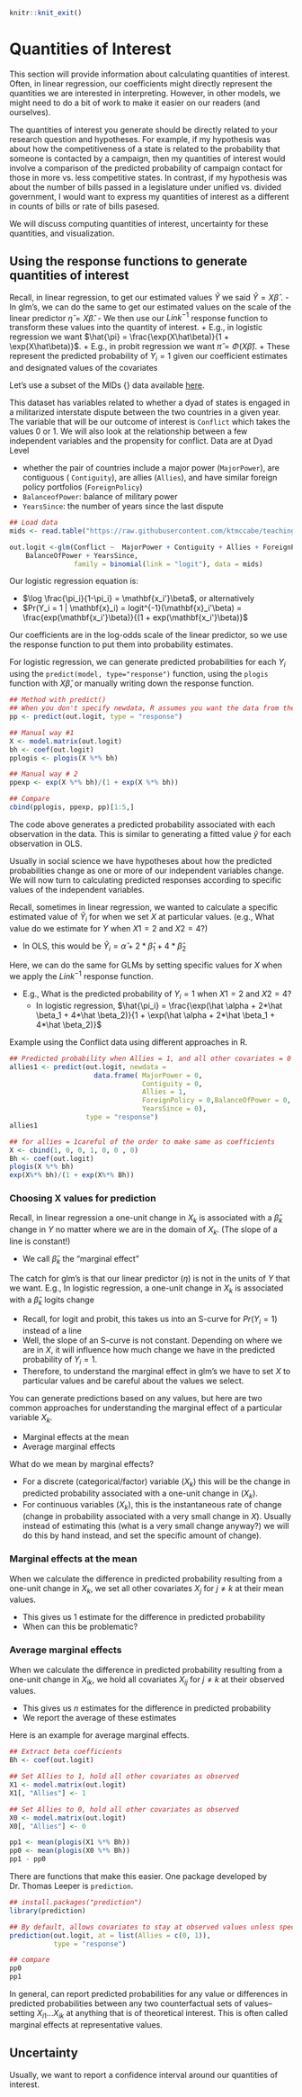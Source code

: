 ```r
knitr::knit_exit()
```



# Quantities of Interest {#qoi}

This section will provide information about calculating quantities of interest. Often, in linear regression, our coefficients might directly represent the quantities we are interested in interpreting. However, in other models, we might need to do a bit of work to make it easier on our readers (and ourselves).

The quantities of interest you generate should be directly related to your research question and hypotheses. For example, if my hypothesis was about how the competitiveness of a state is related to the probability that someone is contacted by a campaign, then my quantities of interest would involve a comparison of the predicted probability of campaign contact for those in more vs. less competitive states. In contrast, if my hypothesis was about the number of bills passed in a legislature under unified vs. divided government, I would want to express my quantities of interest as a different in counts of bills or rate of bills pasesed.

We will discuss computing quantities of interest, uncertainty for these quantities, and visualization.

## Using the response functions to generate quantities of interest

Recall, in linear regression, to get our estimated values $\hat Y$ we said $\hat Y = X\hat\beta$ . 
    - In glm's, we can do the same to get our estimated values on the scale of the linear predictor $\hat \eta = X\hat\beta$.
    - We then use our $Link^{-1}$ response function to transform these values into the quantity of interest.
        + E.g., in logistic regression we want $\hat{\pi} = \frac{\exp(X\hat\beta)}{1 + \exp(X\hat\beta)}$.
        + E.g., in probit regression we want $\hat{\pi} = \Phi(X \hat \beta)$.
        + These represent the predicted probability of $Y_i = 1$ given our coefficient estimates and designated values of the covariates
        

Let's use a subset of the MIDs {\tt mids.txt} data available [here](https://github.com/ktmccabe/teachingdata).

This dataset has variables related to whether a dyad of states is engaged in a militarized interstate dispute between the two countries in a given year. The variable that will be our outcome of interest is `Conflict` which takes the values 0 or 1. We will also look at the relationship between a few independent variables and the propensity for conflict. Data are at Dyad Level

  - whether the pair of countries include a major power (`MajorPower`), are
  contiguous ( `Contiguity`), are allies (`Allies`), and have
  similar foreign policy portfolios (`ForeignPolicy`)
  - `BalanceofPower`: balance of military power
  - `YearsSince`: the number of years since the last dispute

```r
## Load data
mids <- read.table("https://raw.githubusercontent.com/ktmccabe/teachingdata/main/midsshort.txt")

out.logit <-glm(Conflict ~  MajorPower + Contiguity + Allies + ForeignPolicy +
    BalanceOfPower + YearsSince, 
                family = binomial(link = "logit"), data = mids)
```

Our logistic regression equation is:

  - $\log \frac{\pi_i}{1-\pi_i} = \mathbf{x_i'}\beta$, or alternatively
  - $Pr(Y_i = 1 | \mathbf{x}_i) = logit^{-1}(\mathbf{x}_i'\beta) = \frac{exp(\mathbf{x_i'}\beta)}{(1 + exp(\mathbf{x_i'}\beta)}$

Our coefficients are in the log-odds scale of the linear predictor, so we use the response function to put them into probability estimates.

For logistic regression, we can generate predicted probabilities for each $Y_i$ using the `predict(model, type="response")` function, using the `plogis` function with $X\hat \beta$, or manually writing down the response function.


```r
## Method with predict()
## When you don't specify newdata, R assumes you want the data from the model
pp <- predict(out.logit, type = "response")

## Manual way #1
X <- model.matrix(out.logit)
bh <- coef(out.logit)
pplogis <- plogis(X %*% bh)

## Manual way # 2
ppexp <- exp(X %*% bh)/(1 + exp(X %*% bh))

## Compare
cbind(pplogis, ppexp, pp)[1:5,]
```

The code above generates a predicted probability associated with each observation in the data. This is similar to generating a fitted value $\hat y$ for each observation in OLS.

Usually in social science we have hypotheses about how the predicted probabilities change as one or more of our independent variables change. We will now turn to calculating predicted responses according to specific values of the independent variables.

Recall, sometimes in linear regression, we wanted to calculate a specific estimated value of $\hat Y_i$ for when we set $X$ at particular values. (e.g., What value do we estimate for $Y$ when $X1 = 2$ and $X2=4$?)

  - In OLS, this would be $\hat Y_i = \hat \alpha + 2*\hat \beta_1 + 4*\hat \beta_2$

Here, we can do the same for GLMs by setting specific values for $X$ when we apply the $Link^{-1}$ response function.

  - E.g., What is the predicted probability of $Y_i = 1$ when $X1 = 2$ and $X2=4$?
      + In logistic regression, $\hat{\pi_i} = \frac{\exp(\hat \alpha + 2*\hat \beta_1 + 4*\hat \beta_2)}{1 + \exp(\hat \alpha + 2*\hat \beta_1 + 4*\hat \beta_2)}$


Example using the Conflict data using different approaches in R.

```r
## Predicted probability when Allies = 1, and all other covariates = 0
allies1 <- predict(out.logit, newdata = 
                     data.frame( MajorPower = 0,
                                 Contiguity = 0, 
                                 Allies = 1, 
                                 ForeignPolicy = 0,BalanceOfPower = 0, 
                                 YearsSince = 0),
                   type = "response")
allies1

## for allies = 1careful of the order to make same as coefficients
X <- cbind(1, 0, 0, 1, 0, 0 , 0) 
Bh <- coef(out.logit)
plogis(X %*% bh)
exp(X%*% bh)/(1 + exp(X%*% Bh))
```

### Choosing X values for prediction

Recall, in linear regression a one-unit change in $X_k$ is associated with a $\hat \beta_k$ change in $Y$ no matter where we are in the domain of $X_k$. (The slope of a line is constant!)

  - We call $\hat \beta_k$ the "marginal effect" 


The catch for glm's is that our linear predictor ($\eta$) is not in the units of $Y$ that we want. E.g., In logistic regression, a one-unit change in $X_k$ is associated with a $\hat \beta_k$ logits change

  - Recall, for logit and probit, this takes us into an S-curve for $Pr(Y_i = 1)$ instead of a line
  - Well, the slope of an S-curve is not constant. Depending on where we are in $X$, it will influence how much change we have in the predicted probability of $Y_i = 1$.
  - Therefore, to understand the marginal effect in glm's we have to set $X$ to particular values and be careful about the values we select.


You can generate predictions based on any values, but here are two common approaches for understanding the marginal effect of a particular variable $X_k$.

  - Marginal effects at the mean
  - Average marginal effects

What do we mean by marginal effects?

  - For a discrete (categorical/factor) variable ($X_k$) this will be the change in predicted probability associated with a one-unit change in ($X_k$). 
  - For continuous variables ($X_k$), this is the instantaneous rate of change (change in probability associated with a very small change in $X$). Usually instead of estimating this (what is a very small change anyway?) we will do this by hand instead, and set the specific amount of change). 


### Marginal effects at the mean

When we calculate the difference in predicted probability resulting from a one-unit change in $X_k$, we set all other covariates $X_j$ for $j \neq k$ at their mean values.

  - This gives us 1 estimate for the difference in predicted probability
  - When can this be problematic?

### Average marginal effects 

When we calculate the difference in predicted probability resulting from a one-unit change in $X_{ik}$, we hold all covariates $X_{ij}$ for $j \neq k$ at their observed values.

  - This gives us $n$ estimates for the difference in predicted probability
  - We report the average of these estimates

Here is an example for average marginal effects. 

```r
## Extract beta coefficients
Bh <- coef(out.logit)

## Set Allies to 1, hold all other covariates as observed
X1 <- model.matrix(out.logit)
X1[, "Allies"] <- 1

## Set Allies to 0, hold all other covariates as observed
X0 <- model.matrix(out.logit)
X0[, "Allies"] <- 0

pp1 <- mean(plogis(X1 %*% Bh))
pp0 <- mean(plogis(X0 %*% Bh))
pp1 - pp0
```


There are functions that make this easier. One package developed by Dr. Thomas Leeper is `prediction`.
```r
## install.packages("prediction")
library(prediction)

## By default, allows covariates to stay at observed values unless specified
prediction(out.logit, at = list(Allies = c(0, 1)), 
           type = "response")

## compare
pp0
pp1
```


In general, can report predicted probabilities for any value or differences in predicted probabilities between any two counterfactual sets of values-- setting $X_{i1}...X_{ik}$ at anything that is of theoretical interest. This is often called marginal effects at representative values.



## Uncertainty


Usually, we want to report a confidence interval around our quantities of interest.




